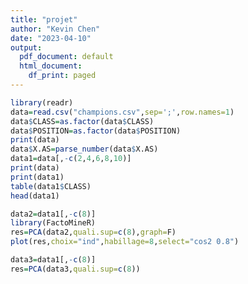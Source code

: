 ```yaml
---
title: "projet"
author: "Kevin Chen"
date: "2023-04-10"
output:
  pdf_document: default
  html_document:
    df_print: paged
---
```


```r
library(readr)
data=read.csv("champions.csv",sep=';',row.names=1)
data$CLASS=as.factor(data$CLASS)
data$POSITION=as.factor(data$POSITION)
print(data)
data$X.AS=parse_number(data$X.AS)
data1=data[,-c(2,4,6,8,10)]
print(data)
print(data1)
table(data1$CLASS)
head(data1)
```



```r
data2=data1[,-c(8)]
library(FactoMineR)
res=PCA(data2,quali.sup=c(8),graph=F)
plot(res,choix="ind",habillage=8,select="cos2 0.8")
```
```r
data3=data1[,-c(8)]
res=PCA(data3,quali.sup=c(8))
```

